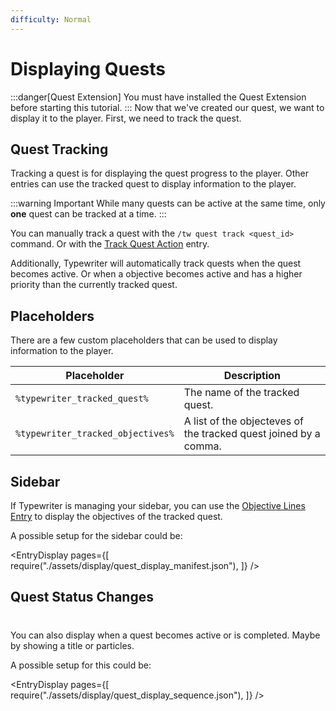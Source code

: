 ```yaml
---
difficulty: Normal
---
```



# Displaying Quests
:::danger[Quest Extension]
You must have installed the Quest Extension before starting this tutorial.
:::
Now that we've created our quest, we want to display it to the player.
First, we need to track the quest.

## Quest Tracking

Tracking a quest is for displaying the quest progress to the player.
Other entries can use the tracked quest to display information to the player.

:::warning Important
While many quests can be active at the same time, only **one** quest can be tracked at a time.
:::

You can manually track a quest with the `/tw quest track <quest_id>` command.
Or with the [Track Quest Action](../../../adapters/BasicAdapter/entries/action/track_quest.mdx) entry.

Additionally, Typewriter will automatically track quests when the quest becomes active.
Or when a objective becomes active and has a higher priority than the currently tracked quest.

## Placeholders

There are a few custom placeholders that can be used to display information to the player.

| Placeholder | Description |
| ----------- | ----------- |
| `%typewriter_tracked_quest%` | The name of the tracked quest. |
| `%typewriter_tracked_objectives%` | A list of the objecteves of the tracked quest joined by a comma. |

## Sidebar

If Typewriter is managing your sidebar, you can use the [Objective Lines Entry](../../../adapters/BasicAdapter/entries/quest/objective_lines.mdx) to display the objectives of the tracked quest.

A possible setup for the sidebar could be:


<EntryDisplay pages={[
    require("./assets/display/quest_display_manifest.json"),
]} />


## Quest Status Changes
#
You can also display when a quest becomes active or is completed.
Maybe by showing a title or particles.

A possible setup for this could be:

<EntryDisplay pages={[
    require("./assets/display/quest_display_sequence.json"),
]} />
